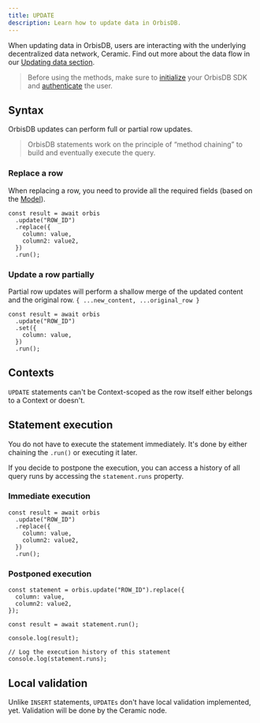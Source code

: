 ```yaml
---
title: UPDATE
description: Learn how to update data in OrbisDB.
---
```


When updating data in OrbisDB, users are interacting with the underlying decentralized data network,
Ceramic. Find out more about the data flow in our
[Updating data section](/databases/orbisdb-managing-data/update).

> Before using the methods, make sure to [initialize](/databases/orbisdb-sdk-reference) your OrbisDB
> SDK and [authenticate](/databases/orbisdb-sdk-reference/auth) the user.

## Syntax

OrbisDB updates can perform full or partial row updates.

> OrbisDB statements work on the principle of “method chaining” to build and eventually execute the
> query.

### Replace a row

When replacing a row, you need to provide all the required fields (based on the
[Model](/databases/orbisdb-managing-data/models)).

```tsx
const result = await orbis
  .update("ROW_ID")
  .replace({
    column: value,
    column2: value2,
  })
  .run();
```

### Update a row partially

Partial row updates will perform a shallow merge of the updated content and the original row.
`{ ...new_content, ...original_row }`

```tsx
const result = await orbis
  .update("ROW_ID")
  .set({
    column: value,
  })
  .run();
```

## Contexts

`UPDATE` statements can't be Context-scoped as the row itself either belongs to a Context or
doesn't.

## Statement execution

You do not have to execute the statement immediately. It's done by either chaining the `.run()` or
executing it later.

If you decide to postpone the execution, you can access a history of all query runs by accessing the
`statement.runs` property.

### Immediate execution

```tsx
const result = await orbis
  .update("ROW_ID")
  .replace({
    column: value,
    column2: value2,
  })
  .run();
```

### Postponed execution

```tsx
const statement = orbis.update("ROW_ID").replace({
  column: value,
  column2: value2,
});

const result = await statement.run();

console.log(result);

// Log the execution history of this statement
console.log(statement.runs);
```

## Local validation

Unlike `INSERT` statements, `UPDATEs` don't have local validation implemented, yet. Validation will
be done by the Ceramic node.

